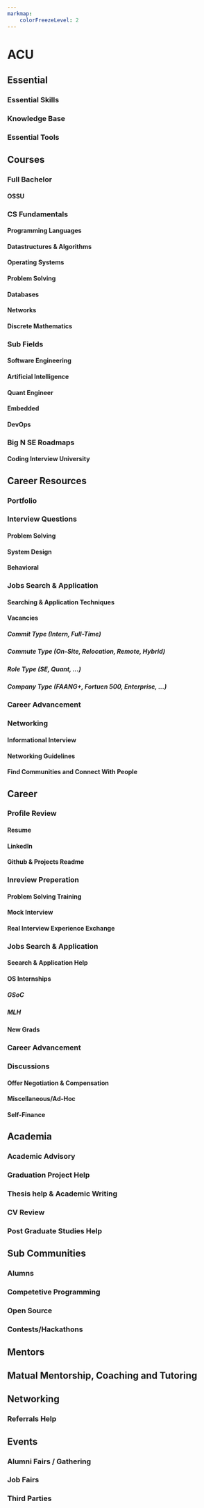 ```yaml
---
markmap:
    colorFreezeLevel: 2
---
```


# ACU

## Essential

### Essential Skills

### Knowledge Base

### Essential Tools

## Courses

### Full Bachelor

#### OSSU

### CS Fundamentals

#### Programming Languages

#### Datastructures & Algorithms

#### Operating Systems

#### Problem Solving

#### Databases

#### Networks

#### Discrete Mathematics

### Sub Fields

#### Software Engineering

#### Artificial Intelligence

#### Quant Engineer

#### Embedded

#### DevOps

### Big N SE Roadmaps

#### Coding Interview University

## Career Resources

### Portfolio

### Interview Questions

#### Problem Solving

#### System Design

#### Behavioral

### Jobs Search & Application

#### Searching & Application Techniques

#### Vacancies

##### Commit Type (Intern, Full-Time)

##### Commute Type (On-Site, Relocation, Remote, Hybrid)

##### Role Type (SE, Quant, ...)

##### Company Type (FAANG+, Fortuen 500, Enterprise, ...)

### Career Advancement

### Networking

#### Informational Interview

#### Networking Guidelines

#### Find Communities and Connect With People

## Career

### Profile Review

#### Resume

#### LinkedIn

#### Github & Projects Readme

### Inreview Preperation

#### Problem Solving Training

#### Mock Interview

#### Real Interview Experience Exchange

### Jobs Search & Application

#### Seearch & Application Help

#### OS Internships

##### GSoC

##### MLH

#### New Grads

### Career Advancement

### Discussions

#### Offer Negotiation & Compensation

#### Miscellaneous/Ad-Hoc

#### Self-Finance

## Academia

### Academic Advisory

### Graduation Project Help

### Thesis help & Academic Writing

### CV Review

### Post Graduate Studies Help

## Sub Communities

### Alumns

### Competetive Programming

### Open Source

### Contests/Hackathons

## Mentors

## Matual Mentorship, Coaching and Tutoring

## Networking

### Referrals Help

## Events

### Alumni Fairs / Gathering

### Job Fairs

### Third Parties
